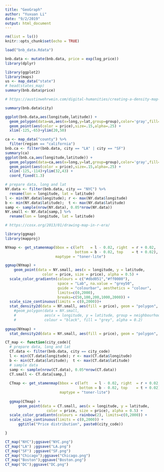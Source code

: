 ```yaml
---
title: "GeoGraph"
author: "Yuxuan Li"
date: "9/2/2019"
output: html_document
---
```


```r
rm(list = ls())
knitr::opts_chunk$set(echo = TRUE)

load("bnb_data.Rdata") 

bnb.data <- mutate(bnb.data, price = exp(log_price))
library(dplyr)
```


```r
library(ggplot2)
library(maps)
us <- map_data("state")
# head(states_map)
summary(bnb.data$price)
```


```r
# https://austinwehrwein.com/digital-humanities/creating-a-density-map-in-r-with-zipcodes/

summary(bnb.data$city)

ggplot(bnb.data,aes(longitude,latitude)) +
  geom_polygon(data=us,aes(x=long,y=lat,group=group),color='gray',fill=NA,alpha=.35)+
  geom_point(aes(color = price),size=.15,alpha=.25) +
  xlim(-125,-65)+ylim(20,50)

ca <- map_data("county") %>%
  filter(region == "california")
bnb.ca <- filter(bnb.data, city == "LA" | city == "SF")
summary(ca)
ggplot(bnb.ca,aes(longitude,latitude)) +
  geom_polygon(data=ca,aes(x=long,y=lat,group=group),color='gray',fill=NA,alpha=.35)+
  geom_point(aes(color = price),size=.15,alpha=.25) +
  xlim(-125,-114)+ylim(32,43) + 
  coord_fixed(1.3)
```

```r

# prepare data, long and lat
NY.data <- filter(bnb.data, city == "NYC") %>%
  rename(lon = longitude, lat = latitude)
l <- min(NY.data$longitude); r <- max(NY.data$longitude)
b <- min(NY.data$latitude);  t <- max(NY.data$latitude)
samp <- sample(nrow(NY.data), 0.05*nrow(NY.data))
NY.small <- NY.data[samp,] %>%
  rename(lon = longitude, lat = latitude)

# https://cosx.org/2013/01/drawing-map-in-r-era/

library(ggmap)
library(mapproj)

NYmap <- get_stamenmap(bbox = c(left   = l - 0.02, right  = r + 0.02,
                                bottom = b - 0.02, top    = t + 0.02),
                       maptype = "toner-lite")

ggmap(NYmap) +
    geom_point(data = NY.small, aes(x = longitude, y = latitude,
                 color = price, size = price), alpha = 0.5) +
  scale_color_gradientn(colours = c("#dbd051","#ff0000"),
                        space = "Lab", na.value = "grey50", 
                        guide = "colourbar", aesthetics = "colour",
                        limits=c(0,2000),
                        breaks=c(50,100,200,1000,2000)) +
  scale_size_continuous(limits = c(0,2000))+
  stat_density2d(data = NY.small, aes(fill = price), geom = "polygon", alpha = 0.25)#+ 
    #geom_polygon(data = NY.small, 
    #             aes(x = longitude, y = latitude, group = neighbourhood), 
    #             colour = "black", fill = "grey", alpha = 0.2)
  
ggmap(NYmap) +
  stat_density2d(data = NY.small, aes(fill = price), geom = "polygon", alpha = 0.25)
```

```r

CT_map <- function(city_code){
  # prepare data, long and lat
  CT.data <- filter(bnb.data, city == city_code)
  l <- min(CT.data$longitude); r <- max(CT.data$longitude)
  b <- min(CT.data$latitude);  t <- max(CT.data$latitude)
  # sample data
  samp <- sample(nrow(CT.data), 0.05*nrow(CT.data))
  CT.small <- CT.data[samp,]
  
  CTmap <- get_stamenmap(bbox = c(left   = l - 0.02, right  = r + 0.02,
                                  bottom = b - 0.02, top    = t + 0.02),
                         maptype = "toner-lite")
  
  ggmap(CTmap) +
      geom_point(data = CT.small, aes(x = longitude, y = latitude,
                   color = price, size = price), alpha = 0.5) +
  scale_color_gradientn(colours = rainbow(2), limits=c(0,2000)) +
  scale_size_continuous(limits = c(0,2000)) + 
      ggtitle("Price distribution", paste0(city_code))

}

CT_map("NYC");ggsave("NYC.png")
CT_map("LA") ;ggsave("LA.png")
CT_map("SF") ;ggsave("SF.png")
CT_map("Chicago");ggsave("Chicago.png")
CT_map("Boston");ggsave("Boston.png")
CT_map("DC");ggsave("DC.png")
```